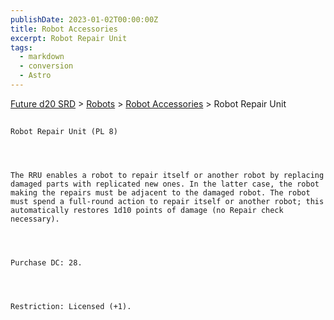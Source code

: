 ```yaml
---
publishDate: 2023-01-02T00:00:00Z
title: Robot Accessories
excerpt: Robot Repair Unit
tags:
  - markdown
  - conversion
  - Astro
---
```







[Future d20 SRD](/#futureD20)
     > [Robots](future-d20-srd-robots-index)
     > [Robot Accessories](future-d20-srd-robots-robot-accessories-index)
     > Robot Repair Unit
    




## 
    Robot Repair Unit (PL 8)
   



    The RRU enables a robot to repair itself or another robot by replacing damaged parts with replicated new ones. In the latter case, the robot making the repairs must be adjacent to the damaged robot. The robot must spend a full-round action to repair itself or another robot; this automatically restores 1d10 points of damage (no Repair check necessary).
   



    Purchase DC: 28.
   



    Restriction: Licensed (+1).
   






